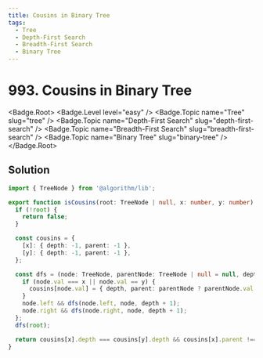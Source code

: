 ```yaml
---
title: Cousins in Binary Tree
tags:
  - Tree
  - Depth-First Search
  - Breadth-First Search
  - Binary Tree
---
```


# 993. Cousins in Binary Tree

<Badge.Root>
  <Badge.Level level="easy" />
  <Badge.Topic name="Tree" slug="tree" />
  <Badge.Topic name="Depth-First Search" slug="depth-first-search" />
  <Badge.Topic name="Breadth-First Search" slug="breadth-first-search" />
  <Badge.Topic name="Binary Tree" slug="binary-tree" />
</Badge.Root>

## Solution

```typescript filename="solution.ts" copy
import { TreeNode } from '@algorithm/lib';

export function isCousins(root: TreeNode | null, x: number, y: number): boolean {
  if (!root) {
    return false;
  }

  const cousins = {
    [x]: { depth: -1, parent: -1 },
    [y]: { depth: -1, parent: -1 },
  };

  const dfs = (node: TreeNode, parentNode: TreeNode | null = null, depth = 0) => {
    if (node.val === x || node.val == y) {
      cousins[node.val] = { depth, parent: parentNode ? parentNode.val : -1 };
    }
    node.left && dfs(node.left, node, depth + 1);
    node.right && dfs(node.right, node, depth + 1);
  };
  dfs(root);

  return cousins[x].depth === cousins[y].depth && cousins[x].parent !== cousins[y].parent;
}
```

<ProblemLink
  codingSite="leetcode"
  href="https://leetcode.com/problems/cousins-in-binary-tree"
  title="Cousins in Binary Tree"
/>
